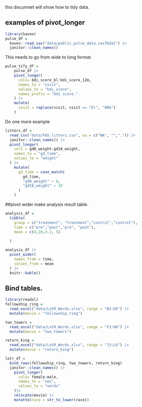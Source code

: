 this documnet will show how to tidy data.



## examples of pivot_longer
```r
library(haven)
pulse_df = 
  haven::read_sas("data/public_pulse_data.sas7bdat") |>
  janitor::clean_names()

```

This needs to go from wide to long format.

```r
pulse_tify_df = 
    pulse_df |>
    pivot_longer(
      cols= bdi_score_bl:bdi_score_12m,
      names_to = "visit",
      values_to = "bdi_score",
      names_prefix = "bdi_score_"
    ) |>
    mutate(
      visit = replace(visit, visit == "bl", "00m")
    )
```


Do one more example
```r
litters_df = 
  read_csv("data/FAS_litters.csv", na = c("NA", "",".")) |>
  janitor::clean_names() |>
  pivot_longer(
    cols = gd0_weight:gd18_weight,
    names_to = "gd_time",
    values_to = "weight"
  ) |>
    mutate(
      gd_time = case_match(
        gd_time,
        "gd0_weight" ~ 0,
        "gd18_weight" ~ 18
      )
    )
```


##pivot wider
make analysis result table.

```r
analysis_df = 
  tibble(
    group = c("treatment", "treatment","control","control"),
    time = c("pre","post","pre", "post"),
    mean = c(4,10,4.2, 5)
    
  )
```

```r
analysis_df |>
  pivot_wider(
    names_from = time,
    values_from = mean
  ) |>
  knitr::kable()
```


## Bind tables.
```r
library(readxl)
fellowship_ring = 
  read_excel("data/LotR_Words.xlsx", range = "B3:D6") |>
  mutate(movie = "fellowship_ring")

two_towers = 
  read_excel("data/LotR_Words.xlsx", range = "F3:H6") |>
  mutate(movie = "two_towers")

return_king = 
  read_excel("data/LotR_Words.xlsx", range = "J3:L6") |>
  mutate(movie = "return_king")

lotr_df = 
  bind_rows(fellowship_ring, two_towers, return_king)
  janitor::clean_names() |>
    pivot_longer(
      cols= female:male,
      names_to = "sex",
      values_to = "words"
    )|>
    relocate(movie) |>
    mutatte(race = str_to_lower(race))
              
```